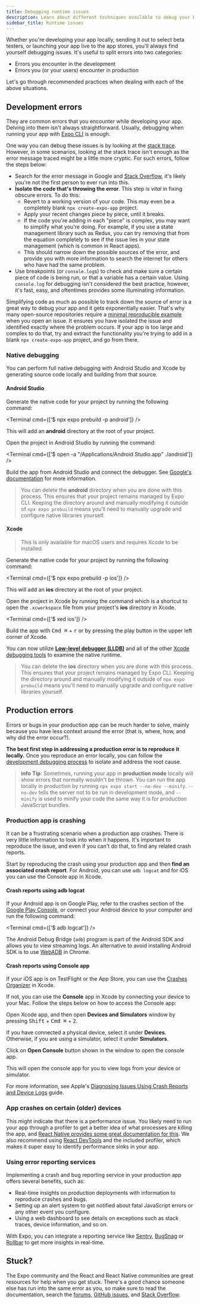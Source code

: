 ```yaml
---
title: Debugging runtime issues
description: Learn about different techniques available to debug your Expo project.
sidebar_title: Runtime issues
---
```



Whether you're developing your app locally, sending it out to select beta testers, or launching your app live to the app stores, you'll always find yourself debugging issues. It's useful to split errors into two categories:

- Errors you encounter in the development
- Errors you (or your users) encounter in production

Let's go through recommended practices when dealing with each of the above situations.

## Development errors

They are common errors that you encounter while developing your app. Delving into them isn't always straightforward. Usually, debugging when running your app with [Expo CLI](/more/expo-cli/) is enough.

One way you can debug these issues is by looking at the [stack trace](/debugging/errors-and-warnings/#stack-traces). However, in some scenarios, looking at the stack trace isn't enough as the error message traced might be a little more cryptic. For such errors, follow the steps below:

- Search for the error message in Google and [Stack Overflow](https://stackoverflow.com/questions), it's likely you're not the first person to ever run into this.
- **Isolate the code that's throwing the error**. This step is _vital_ in fixing obscure errors. To do this:
  - Revert to a working version of your code. This may even be a completely blank `npx create-expo-app` project.
  - Apply your recent changes piece by piece, until it breaks.
  - If the code you're adding in each "piece" is complex, you may want to simplify what you're doing. For example, if you use a state management library such as Redux, you can try removing that from the equation completely to see if the issue lies in your state management (which is common in React apps).
  - This should narrow down the possible sources of the error, and provide you with more information to search the internet for others who have had the same problem.
- Use breakpoints (or `console.log`s) to check and make sure a certain piece of code is being run, or that a variable has a certain value. Using `console.log` for debugging isn't considered the best practice, however, it's fast, easy, and oftentimes provides some illuminating information.

Simplifying code as much as possible to track down the source of error is a great way to debug your app and it gets exponentially easier. That's why many open-source repositories require a [minimal reproducible example](https://stackoverflow.com/help/minimal-reproducible-example) when you open an issue. It ensures you have isolated the issue and identified exactly where the problem occurs. If your app is too large and complex to do that, try and extract the functionality you're trying to add in a blank `npx create-expo-app` project, and go from there.

### Native debugging

You can perform full native debugging with Android Studio and Xcode by generating source code locally and building from that source.

#### Android Studio

<Step label="1">

Generate the native code for your project by running the following command:

<Terminal cmd={['$ npx expo prebuild -p android']} />

This will add an **android** directory at the root of your project.

</Step>

<Step label="2">

Open the project in Android Studio by running the command:

<Terminal cmd={['$ open -a "/Applications/Android Studio.app" ./android']} />

</Step>

<Step label="3">

Build the app from Android Studio and connect the debugger. See [Google's documentation](https://developer.android.com/studio/debug#startdebug) for more information.

</Step>

> You can delete the **android** directory when you are done with this process. This ensures that your project remains managed by Expo CLI. Keeping the directory around and manually modifying it outside of `npx expo prebuild` means you'll need to manually upgrade and configure native libraries yourself.

#### Xcode

> This is only available for macOS users and requires Xcode to be installed.

<Step label="1">

Generate the native code for your project by running the following command:

<Terminal cmd={['$ npx expo prebuild -p ios']} />

This will add an **ios** directory at the root of your project.

</Step>

<Step label="2">

Open the project in Xcode by running the command which is a shortcut to open the `.xcworkspace` file from your project's **ios** directory in Xcode.

<Terminal cmd={['$ xed ios']} />

</Step>

<Step label="3">

Build the app with <kbd>Cmd ⌘</kbd> + <kbd>r</kbd> or by pressing the play button in the upper left corner of Xcode.

</Step>

<Step label="4">

You can now utilize [**Low-level debugger (LLDB)**](https://developer.apple.com/library/archive/documentation/IDEs/Conceptual/gdb_to_lldb_transition_guide/document/Introduction.html) and all of the other [Xcode debugging tools](https://developer.apple.com/documentation/metal/debugging_tools) to examine the native runtime.

</Step>

> You can delete the **ios** directory when you are done with this process. This ensures that your project remains managed by Expo CLI. Keeping the directory around and manually modifying it outside of `npx expo prebuild` means you'll need to manually upgrade and configure native libraries yourself.

## Production errors

Errors or bugs in your production app can be much harder to solve, mainly because you have less context around the error (that is, where, how, and why did the error occur?).

**The best first step in addressing a production error is to reproduce it locally.** Once you reproduce an error locally, you can follow the [development debugging process](#development-errors) to isolate and address the root cause.

> **info** **Tip**: Sometimes, running your app in **production mode** locally will show errors that normally wouldn't be thrown. You can run the app locally in production by running `npx expo start --no-dev --minify`.
> `--no-dev` tells the server not to be run in development mode, and `--minify` is used to minify your code the same way it is for production JavaScript bundles.

### Production app is crashing

It can be a frustrating scenario when a production app crashes. There is very little information to look into when it happens. It's important to reproduce the issue, and even if you can't do that, to find any related crash reports.

Start by reproducing the crash using your production app and then **find an associated crash report**. For Android, you can use `adb logcat` and for iOS you can use the Console app in Xcode.

<VideoBoxLink
  videoId="LvCci4Bwmpc"
  title="How to use Logcat & macOS Console to debug"
  description="In this tutorial, you'll learn how to use native device logging features like ADB Logcat and macOS Console to find bugs in your code and quickly fix them."
/>

#### Crash reports using adb logcat

If your Android app is on Google Play, refer to the crashes section of the [Google Play Console](https://play.google.com/console/about/), or connect your Android device to your computer and run the following command:

<Terminal cmd={['$ adb logcat']} />

The Android Debug Bridge (`adb`) program is part of the Android SDK and allows you to view streaming logs. An alternative to avoid installing Android SDK is to use [WebADB](https://webadb.com/) in Chrome.

#### Crash reports using Console app

If your iOS app is on TestFlight or the App Store, you can use the [Crashes Organizer](https://developer.apple.com/news/?id=nra79npr) in Xcode.

If not, you can use the **Console** app in Xcode by connecting your device to your Mac. Follow the steps below on how to access the Console app:

<Step label="1">

Open Xcode app, and then open **Devices and Simulators** window by pressing <kbd>Shift</kbd> + <kbd>Cmd ⌘</kbd> + <kbd>2</kbd>.

</Step>

<Step label="2">

If you have connected a physical device, select it under **Devices**. Otherwise, if you are using a simulator, select it under **Simulators**.

<ContentSpotlight
  alt="Devices and Simulators window in Xcode."
  src="/static/images/debugging/devices-simulators.png"
/>

</Step>

<Step label="3">

Click on **Open Console** button shown in the window to open the console app.

<ContentSpotlight
  alt="Devices and Simulators window in Xcode."
  src="/static/images/debugging/open-console.png"
/>

This will open the console app for you to view logs from your device or simulator.

</Step>

For more information, see Apple's [Diagnosing Issues Using Crash Reports and Device Logs](https://developer.apple.com/documentation/xcode/diagnosing-issues-using-crash-reports-and-device-logs) guide.

### App crashes on certain (older) devices

This might indicate that there is a performance issue. You likely need to run your app through a profiler to get a better idea of what processes are killing the app, and [React Native provides some great documentation for this](https://reactnative.dev/docs/profiling). We also recommend using [React DevTools](https://www.npmjs.com/package/react-devtools) and the included profiler, which makes it super easy to identify performance sinks in your app.

### Using error reporting services

Implementing a crash and bug reporting service in your production app offers several benefits, such as:

- Real-time insights on production deployments with information to reproduce crashes and bugs.
- Setting up an alert system to get notified about fatal JavaScript errors or any other event you configure.
- Using a web dashboard to see details on exceptions such as stack traces, device information, and so on.

With Expo, you can integrate a reporting service like [Sentry](/guides/using-sentry/), [BugSnag](/guides/using-bugsnag/) or [Rollbar](/guides/using-rollbar/) to get more insights in real-time.

## Stuck?

The Expo community and the React and React Native communities are great resources for help when you get stuck. There's a good chance someone else has run into the same error as you, so make sure to read the documentation, search the [forums](https://chat.expo.dev/), [GitHub issues](https://github.com/expo/expo/issues/), and [Stack Overflow](https://stackoverflow.com/).
